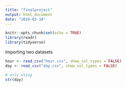 ```yaml
---
title: "finalproject"
output: html_document
date: "2024-03-18"
---
```


```r
knitr::opts_chunk$set(echo = TRUE)
library(readr)
library(tidyverse)

```

Importing two datasets
```r
hour <- read_csv("hour.csv", show_col_types = FALSE)
day <- read_csv("day.csv", show_col_types = FALSE)
```

```r
# only using 
str(day)
```


